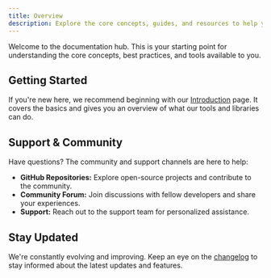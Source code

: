 ```yaml
---
title: Overview
description: Explore the core concepts, guides, and resources to help you get started.
---
```


Welcome to the documentation hub. This is your starting point for understanding the core concepts, best practices, and tools available to you.

## Getting Started

If you're new here, we recommend beginning with our [Introduction](./introduction) page. It covers the basics and gives you an overview of what our tools and libraries can do.


## Support & Community

Have questions? The community and support channels are here to help:

- **GitHub Repositories:** Explore open-source projects and contribute to the community.
- **Community Forum:** Join discussions with fellow developers and share your experiences.
- **Support:** Reach out to the support team for personalized assistance.

## Stay Updated

We're constantly evolving and improving. Keep an eye on the [changelog](./changelog) to stay informed about the latest updates and features.
